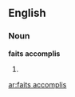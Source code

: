 ==English==
===Noun===
'''faits accomplis'''
# {{plural of|[[fait accompli]]}}

[[ar:faits accomplis]]